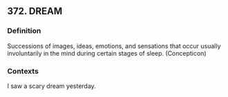 ## 372. DREAM
### Definition
Successions of images, ideas, emotions, and sensations that occur usually involuntarily in the mind during certain stages of sleep. (Concepticon)

### Contexts
I saw a scary dream yesterday.

